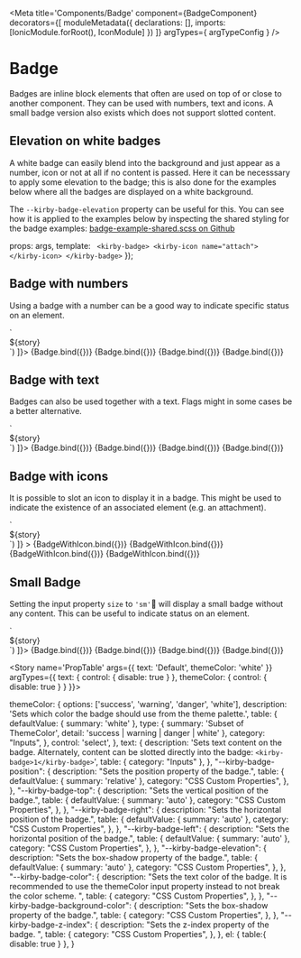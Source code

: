 
<Meta 
  title='Components/Badge' 
  component={BadgeComponent}
  decorators={[
    moduleMetadata({
      declarations: [],
      imports: [IonicModule.forRoot(), IconModule]
    })
  ]}
  argTypes={ argTypeConfig }
  />

# Badge
Badges are inline block elements that often are used on top of or close to another component. They can be used with numbers, text and icons.
A small badge version also exists which does not support slotted content.

## Elevation on white badges
A white badge can easily blend into the background and just appear as a number, icon or not at all if no content is passed. 
Here it can be necesssary to apply some elevation to the badge; this is also done for the examples below where all the badges are displayed on a white background.

The `--kirby-badge-elevation` property can be useful for this. You can see how it is applied to the examples below by inspecting the shared styling for the badge examples:
[badge-example-shared.scss on Github](https://github.com/kirbydesign/designsystem/blob/master/apps/cookbook/src/app/examples/badge-example/examples/badge-example-shared.scss)

  props: args,
  template: `
  <kirby-badge>
    <kirby-icon name="attach">
    </kirby-icon>
  </kirby-badge>` 
});

## Badge with numbers
Using a badge with a number can be a good way to indicate specific status on an element.

<Canvas>
  <Story
    name='Default - number'
    args={{
        text: '1',
      }}
     decorators={[
      componentWrapperDecorator((story) => `<div style="--kirby-badge-elevation: rgba(28, 28, 28, 0.3) 0px 5px 10px -10px, rgba(28, 28, 28, 0.08) 0px 0px 5px 0px">${story}</div>`)
    ]}>
    {Badge.bind({})}
  </Story>
  <Story
    name='Success - number'
    args={{
        text: '7',
        themeColor: 'success'
      }}>
    {Badge.bind({})}
  </Story>
  <Story
    name='Warning - number'
    args={{
        text: '99',
        themeColor: 'warning'
      }}>
    {Badge.bind({})}
  </Story>
  <Story
    name='Danger - number'
    args={{
        text: '123',
        themeColor: 'danger'
      }}>
    {Badge.bind({})}
  </Story>
</Canvas>

## Badge with text
Badges can also be used together with a text. Flags might in some cases be a better alternative.

<Canvas>
  <Story
    name='Default - text'
    args={{
        text: 'Default'
      }}
    decorators={[
      componentWrapperDecorator((story) => `<div style="--kirby-badge-elevation: rgba(28, 28, 28, 0.3) 0px 5px 10px -10px, rgba(28, 28, 28, 0.08) 0px 0px 5px 0px">${story}</div>`)
    ]}>
    {Badge.bind({})}
  </Story>
  <Story
    name='Success - text'
    args={{
        text: 'Success',
        themeColor: 'success'
      }}>
    {Badge.bind({})}
  </Story>
  <Story
    name='Warning - text'
    args={{
        text: 'Warning',
        themeColor: 'warning'
      }}>
    {Badge.bind({})}
  </Story>
  <Story
    name='Danger - text'
    args={{
        text: 'Danger',
        themeColor: 'danger'
      }}>
    {Badge.bind({})}
  </Story>
</Canvas>

## Badge with icons
It is possible to slot an icon to display it in a badge. This might be used to indicate the existence of an associated element (e.g. an attachment).

<Canvas>
  <Story
    name='Default - icon'
    decorators={[
      componentWrapperDecorator((story) => `<div style="--kirby-badge-elevation: rgba(28, 28, 28, 0.3) 0px 5px 10px -10px, rgba(28, 28, 28, 0.08) 0px 0px 5px 0px">${story}</div>`)
    ]}
  >
    {BadgeWithIcon.bind({})}
  </Story>
  <Story
    name='Success - icon'
    args={{
      themeColor: 'success'
    }}
  >
    {BadgeWithIcon.bind({})}
  </Story>
  <Story
    name='Warning - icon'
    args={{
      themeColor: 'warning'
    }}
  >
    {BadgeWithIcon.bind({})}
  </Story>
  <Story
    name='Danger - icon'
    args={{
      themeColor: 'danger'
    }}
  >
    {BadgeWithIcon.bind({})}
  </Story>
</Canvas>

## Small Badge
Setting the input property `size` to `'sm'` will display a small badge without any content. This can be useful to indicate status on an element.

<Canvas>
  <Story
    name='Default - small'
    args={{
        size: 'sm'
      }}
    decorators={[
      componentWrapperDecorator((story) => `<div style="--kirby-badge-elevation: rgba(28, 28, 28, 0.3) 0px 5px 10px -10px, rgba(28, 28, 28, 0.08) 0px 0px 5px 0px">${story}</div>`)
    ]}>
    {Badge.bind({})}
  </Story>
  <Story
    name='Success - small'
    args={{
        size: 'sm',
        themeColor: 'success'
      }}>
    {Badge.bind({})}
  </Story>
  <Story
    name='Warning - small'
    args={{
        size: 'sm',
        themeColor: 'warning'
      }}>
    {Badge.bind({})}
  </Story>
  <Story
    name='Danger - small'
    args={{
        size: 'sm',
        themeColor: 'danger'
      }}>
    {Badge.bind({})}
  </Story>
</Canvas>

<!-- 
The PropTable story is a workaround to be able to hide the controls in the ArgsTable.
We need to hide it because when <ArgsTable /> uses one of the stories loaded into the DOM, 
and a user tries to alter the control while on the doc page, storybook will break with an error message:
"Type [ComponentName] is part of the declarations of 2 modules: StorybookModule and StorybookModule"

With this workaround, the story will show in the menu to the left, but if we dont bind to the template, 
we will not render anything else than the prop table, with default values. 

The above is a side effect of <ArgsTable of={ComponentName} /> syntax not working with custom 
args tables, so we can only generate it from a specific story: https://storybook.js.org/docs/angular/writing-docs/doc-blocks#customizing

REMEMBER TO ADD ALL PROPERTIES TO BELOW ON THE PROPTABLE STORY, FOR THEM TO SHOW UP ON THE DOCS PAGE.
-->
<Story
  name='PropTable'
  args={{
    text: 'Default',
    themeColor: 'white'
  }}
  argTypes={{
    text: { control: { disable: true } },
    themeColor: { control: { disable: true } }
  }}>
</Story>

<ArgsTable story='PropTable' />

  themeColor: {
    options: ['success', 'warning', 'danger', 'white'],
    description: 'Sets which color the badge should use from the theme palette.',
    table: {
      defaultValue: {
        summary: 'white'
      },
      type: {
        summary: 'Subset of ThemeColor',
        detail: 'success | warning | danger | white'
      },
      category: "Inputs",
    },
    control: 'select',
  },
  text: {
    description: 'Sets text content on the badge. Alternately, content can be slotted directly into the badge: `<kirby-badge>1</kirby-badge>`',
    table: {
      category: "Inputs"
    },
  },
  "--kirby-badge-position": {
    description: "Sets the position property of the badge.",
    table: {
      defaultValue: {
        summary: 'relative'
      },
      category: "CSS Custom Properties",
    },
  },
  "--kirby-badge-top": {
    description: "Sets the vertical position of the badge.",
    table: {
      defaultValue: {
        summary: 'auto'
      },
      category: "CSS Custom Properties",
    },
  },
  "--kirby-badge-right": {
    description: "Sets the horizontal position of the badge.",
    table: {
      defaultValue: {
        summary: 'auto'
      },
      category: "CSS Custom Properties",
    },
  },
  "--kirby-badge-left": {
    description: "Sets the horizontal position of the badge.",
    table: {
      defaultValue: {
        summary: 'auto'
      },
      category: "CSS Custom Properties",
    },
  },
  "--kirby-badge-elevation": {
    description: "Sets the box-shadow property of the badge.",
    table: {
      defaultValue: {
        summary: 'auto'
      },
      category: "CSS Custom Properties",
    },
  },
  "--kirby-badge-color": {
    description: "Sets the text color of the badge. It is recommended to use the themeColor input property instead to not break the color scheme.	",
    table: {
      category: "CSS Custom Properties",
    },
  },
  "--kirby-badge-background-color": {
    description: "Sets the box-shadow property of the badge.",
    table: {
      category: "CSS Custom Properties",
    },
  },
  "--kirby-badge-z-index": {
    description: "Sets the z-index property of the badge.	",
    table: {
      category: "CSS Custom Properties",
    },
  },
  el: {
    table:{
      disable: true
    }
  },
}